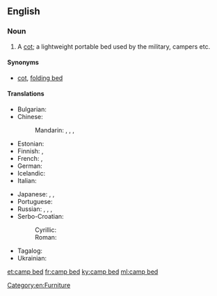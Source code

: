 ==English==

===Noun===
{{en-noun|head=[[camp]] [[bed]]}}

# A [[cot]]; a lightweight portable bed used by the military, campers etc.

====Synonyms====
* [[cot]], [[folding bed]]

====Translations====
{{trans-top|a cot}}
* Bulgarian: {{t|bg|походно легло|n|tr=pohódno legló|sc=Cyrl}}
* Chinese:
*: Mandarin: {{t|cmn|折疊床|sc=Hani}}, {{t|cmn|折叠床|tr=zhédié chuáng|sc=Hani}}, {{t+|cmn|行軍床|sc=Hani}}, {{t+|cmn|行军床|tr=xíngjūnchuáng|sc=Hani}}
* Estonian: {{t|et|välivoodi}}
* Finnish: {{t|fi|kenttävuode}}, {{t|fi|telttasänky}}
* French: {{t+|fr|lit de camp|m}}, {{t+|fr|lit pliant|m}}
* German: {{t+|de|Feldbett|n}}
* Icelandic: {{t+|is|beddi|m}}
* Italian: {{t+|it|branda|f}}
{{trans-mid}}
* Japanese: {{t|ja|畳み寝台|tr=たたみねだい, tatami nedai|sc=Jpan}}, {{t|ja|折り畳み式寝台|tr=おりたたみしきねだい, oritatami shiki nedai|sc=Jpan}}, {{t|ja|折り畳み式ベッド|tr=oritatami shiki beddo|sc=Jpan}}
* Portuguese: {{t|pt|[[cama]] [[portátil]]|f}}
* Russian: {{t+|ru|раскладу́шка|f}}, {{t|ru|складна́я крова́ть|f}}, {{t|ru|раскладна́я крова́ть|f}}, {{t|ru|похо́дная крова́ть|f}}
* Serbo-Croatian:
*: Cyrillic: {{t|sh|пољски кревет|m}} {{qualifier|Polish bed}}
*: Roman: {{t|sh|poljski krevet|m}} {{qualifier|Polish bed}}
* Tagalog: {{t|tl|tiheras}}
* Ukrainian: {{t|uk|розкладачка|f|tr=rozkladáčka|sc=Cyrl}}
{{trans-bottom}}

[[Category:en:Furniture]]

[[et:camp bed]]
[[fr:camp bed]]
[[ky:camp bed]]
[[ml:camp bed]]